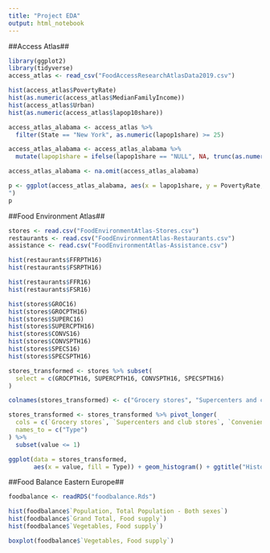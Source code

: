 ```yaml
---
title: "Project EDA"
output: html_notebook
---
```



##Access Atlas##

```r
library(ggplot2)
library(tidyverse)
access_atlas <- read_csv("FoodAccessResearchAtlasData2019.csv")
```
```r
hist(access_atlas$PovertyRate)
hist(as.numeric(access_atlas$MedianFamilyIncome))
hist(access_atlas$Urban)
hist(as.numeric(access_atlas$lapop10share))

access_atlas_alabama <- access_atlas %>% 
  filter(State == "New York", as.numeric(lapop1share) >= 25)

access_atlas_alabama <- access_atlas_alabama %>% 
  mutate(lapop1share = ifelse(lapop1share == "NULL", NA, trunc(as.numeric(lapop1share))))

access_atlas_alabama <- na.omit(access_atlas_alabama)

p <- ggplot(access_atlas_alabama, aes(x = lapop1share, y = PovertyRate, color = Urban)) + geom_point(show.legend = TRUE) + ggtitle("Share of population beyond 1 mile from supermarket vs Poverty Rate (New York) 
")
p
```
##Food Environment Atlas##
```r
stores <- read.csv("FoodEnvironmentAtlas-Stores.csv")
restaurants <- read.csv("FoodEnvironmentAtlas-Restaurants.csv")
assistance <- read.csv("FoodEnvironmentAtlas-Assistance.csv")

hist(restaurants$FFRPTH16) 
hist(restaurants$FSRPTH16)

hist(restaurants$FFR16)
hist(restaurants$FSR16)

hist(stores$GROC16)
hist(stores$GROCPTH16)
hist(stores$SUPERC16)
hist(stores$SUPERCPTH16)
hist(stores$CONVS16)
hist(stores$CONVSPTH16)
hist(stores$SPECS16)
hist(stores$SPECSPTH16)

```
```r

stores_transformed <- stores %>% subset(
  select = c(GROCPTH16, SUPERCPTH16, CONVSPTH16, SPECSPTH16) 
) 

colnames(stores_transformed) <- c("Grocery stores", "Supercenters and club stores", "Convenience stores", "Specialized food stores")

stores_transformed <- stores_transformed %>% pivot_longer(
  cols = c(`Grocery stores`, `Supercenters and club stores`, `Convenience stores`, `Specialized food stores`),
  names_to = c("Type")
) %>%
  subset(value <= 1)

ggplot(data = stores_transformed, 
       aes(x = value, fill = Type)) + geom_histogram() + ggtitle("Histogram of Types of Store per Thousand People", subtitle = "Excluding values greater than 1")

```

##Food Balance Eastern Europe##
```r
foodbalance <- readRDS("foodbalance.Rds")

hist(foodbalance$`Population, Total Population - Both sexes`)
hist(foodbalance$`Grand Total, Food supply`)
hist(foodbalance$`Vegetables, Food supply`)

boxplot(foodbalance$`Vegetables, Food supply`)
```
